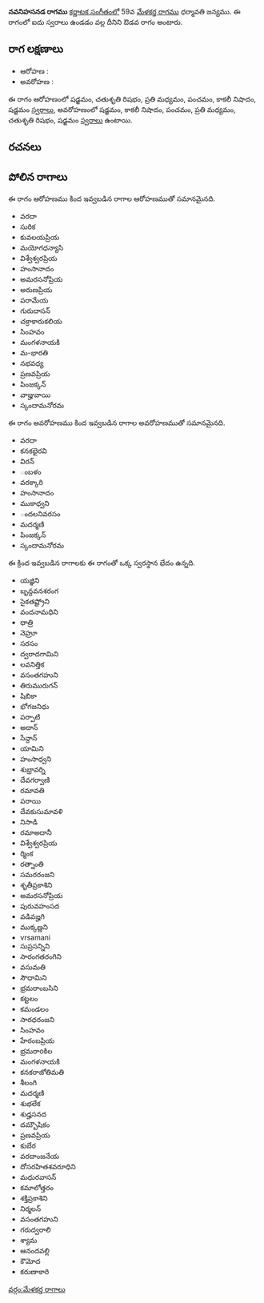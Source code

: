 {{Infobox ragam
	| name          	= నవనిహసనడ
	| synonym	    	= 
	| mela          	= 
	| chakra        	= 
	| janaka        	= 
	| type          	= ఔడవ
	| arohanam      	= {{svaraC|S|R2|M2|P|N3|S'}} 
	| avarohanam    	= {{svaraC|S'|N3|P|M2|R2|S}}
	| jeeva         	=
	| chhaya        	=
	| nyasa         	=
	| vishesha      	= 
	| equivalent  		= 
}}
{{కర్ణాటక సంగీత రాగాలు}}
'''నవనిహసనడ రాగము''' [[కర్ణాటక సంగీతం]]లో 59వ [[మేళకర్త రాగము]] ధర్మావతి జన్యము.  ఈ రాగంలో ఐదు స్వరాలు ఉండడం వల్ల దీనిని ఔడవ రాగం అంటారు.


==రాగ లక్షణాలు==


* ఆరోహణ : {{svaraC|S|R2|M2|P|N3|S'}} 
* అవరోహణ : {{svaraC|S'|N3|P|M2|R2|S}}

ఈ రాగం ఆరోహణంలో షడ్జమం, చతుశృతి రిషభం, ప్రతి మధ్యమం, పంచమం, కాకలీ నిషాదం, షడ్జమం [[స్వరాలు]], అవరోహణంలో షడ్జమం, కాకలీ నిషాదం, పంచమం, ప్రతి మధ్యమం, చతుశృతి రిషభం, షడ్జమం [[స్వరాలు]] ఉంటాయి.

==రచనలు==



==పోలిన రాగాలు==
ఈ రాగం ఆరోహణము కింద ఇవ్వబడిన రాగాల ఆరోహణముతో సమానమైనది.
* వరదా
* సురిక
* కువలయప్రియ
* మయోగధన్యాసి
* విశ్వేశ్వరప్రియ
* హంసానాదం
* అమరసనోప్రియ
* అరుణప్రియ
* పరామేయ
* గురుదాసన్
* చక్రాకారుకలియ
* సింహవం
* మంగళనాయకి
* మ-భారతి
* నభవధ్య
* ప్రణవప్రియ
* పింజక్కన్
* వాజ్హువాయి
* స్కందామనోరమ

ఈ రాగం అవరోహణము కింద ఇవ్వబడిన రాగాల అవరోహణముతో సమానమైనది.
* వరదా
* కనకభైరవి
* విరన్
* ంబళం
* వరక్కారి
* హంసానాదం
* ముకాధ్వని
* ందలనివరసం
* మదర్మణి
* పింజక్కన్
* స్కందామనోరమ

ఈ క్రింద ఇవ్వబడిన రాగాలకు ఈ రాగంతో ఒక్క స్వరస్థాన భేదం ఉన్నది.
* యజ్ఞిని
* బృన్దవనశరంగ
* సైకతష్ట్రోని
* వందనామధిని
* ధాత్రి
* నెహ్రూ
* సరసం
* ద్వరాదగామిని
* లవనిత్తిక
* వసంతగహుని
* తిరుమురుగన్
* షిబికా
* భోగజనిధు
* పర్పాటి
* అదాన్
* సేన్దాన్
* యామిని
* హంసాధ్వని
* శుభ్రావర్ని
* దేవగర్వాణి
* రమావతి
* పరాయి
* దేవకుసుమావళి
* నిసాడి
* రమాఅదానీ
* విశ్వేశ్వరప్రియ
* ర్మింక
* రత్నాంతి
* సమరరంజని
* శృతీప్రకాశిని
* అమరసనోప్రియ
* పురువహంసద
* వడివజ్హగి
* ముక్కణ్ణని
* vrsamani
* సుప్రసన్నిని
* సారంగతరంగిని
* వసుమతి
* సౌధామిని
* భ్రమరాంబసిని
* కట్టలం
* కమండలం
* సారధరంజని
* సింహవం
* హేరంబప్రియ
* భ్రమరాoకిల
* మంగళనాయకి
* కనకరాజోతిమతి
* శీలంగి
* మదర్మణి
* శుభలేక
* శుధ్హసనద
* దమ్బౌషికం
* ప్రణవప్రియ
* కుబేర
* వరదాంజనేయ
* దోసరహితశవరూధిని
* మధురవాసన్
* కమాలోత్తరం
* శక్తిప్రకాశిని
* నిర్మలన్
* వసంతగహుని
* గరుద్వరాలి
* శ్యామ
* ఆనందవల్లి
* కౌమోద
* కరుణాకారి



[[వర్గం:మేళకర్త రాగాలు]]